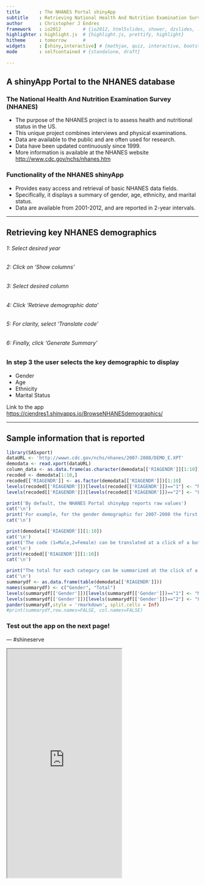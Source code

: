 ---
title       : The NHANES Portal shinyApp  
subtitle    : Retrieving National Health And Nutrition Examination Survey Demographics
author      : Christopher J Endres
framework   : io2012        # {io2012, html5slides, shower, dzslides, ...}
highlighter : highlight.js  # {highlight.js, prettify, highlight}
hitheme     : tomorrow      # 
widgets     : [shiny,interactive] # {mathjax, quiz, interactive, bootstrap}
mode        : selfcontained # {standalone, draft}

---

##  A shinyApp Portal to the NHANES database
### The National Health And Nutrition Examination Survey (NHANES)
* The purpose of the NHANES project is to assess health and nutritional status in the US.
* This unique project combines interviews and physical examinations.
* Data are available to the public and are often used for research.
* Data have been updated continuously since 1999.
* More information is available at the NHANES website <http://www.cdc.gov/nchs/nhanes.htm>

### Functionality of the NHANES shinyApp
* Provides easy access and retrieval of basic NHANES data fields.
* Specifically, it displays a summary of gender, age, ethnicity, and marital status.
* Data are available from 2001-2012, and are reported in 2-year intervals.

---

## Retrieving key NHANES demographics

###### 1: Select desired year
###### 2: Click on 'Show columns'
###### 3: Select desired column
###### 4: Click 'Retrieve demographic data'
###### 5: For clarity, select 'Translate code'
###### 6: Finally, click 'Generate Summary'


### In step 3 the user selects the key demographic to display

* Gender
* Age
* Ethnicity
* Marital Status

Link to the app <https://cjendres1.shinyapps.io/BrowseNHANESdemographics/>

---

## Sample information that is reported

```{r echo=FALSE,results='asis'}
library(SASxport)
dataURL <- 'http://wwwn.cdc.gov/nchs/nhanes/2007-2008/DEMO_E.XPT'
demodata <- read.xport(dataURL)
column_data <- as.data.frame(as.character(demodata[['RIAGENDR']][1:10]))
recoded <- demodata[1:10,]
recoded[['RIAGENDR']] <- as.factor(demodata[['RIAGENDR']])[1:10]
levels(recoded[['RIAGENDR']])[levels(recoded[['RIAGENDR']])=="1"] <- "Male"
levels(recoded[['RIAGENDR']])[levels(recoded[['RIAGENDR']])=="2"] <- "Female"

print('By default, the NHANES Portal shinyApp reports raw values')
cat('\n')
print('For example, for the gender demographic for 2007-2008 the first 10 values are:')
cat('\n')

print(demodata[['RIAGENDR']][1:10])
cat('\n')
print('The code (1=Male,2=Female) can be translated at a click of a button to produce :')
cat('\n')
print(recoded[['RIAGENDR']][1:10])
cat('\n')

print("The total for each category can be summarized at the click of a button")
cat('\n')
summarydf <- as.data.frame(table(demodata[['RIAGENDR']]))
names(summarydf) <- c("Gender", "Total")
levels(summarydf[['Gender']])[levels(summarydf[['Gender']])=="1"] <- "Male"
levels(summarydf[['Gender']])[levels(summarydf[['Gender']])=="2"] <- "Female"
pander(summarydf,style = 'rmarkdown', split.cells = Inf)
#print(summarydf,row.names=FALSE, col.names=FALSE)
```

### Test out the app on the next page!

--- #shineserve

<iframe src = 'https://cjendres1.shinyapps.io/BrowseNHANESdemographics/' height = '600px'></iframe>


